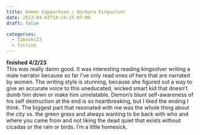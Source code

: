 ```yaml
---
title: Demon Copperhead / Barbara Kingsolver
date: 2023-04-02T14:14:15-07:00
draft: false

categories:
  - 52books23
  - fiction
---
```


**finished 4/2/23** \
This was really damn good. It was interesting reading kingsolver writing a male narrator because so far I've only read ones of hers that are narrated by women. The writing style is stunning, because she figured out a way to give an accurate voice to this uneducated, wicked smart kid that doesn't dumb him down or make him unrelatable. Demon's blunt self-awareness of his self destruction at the end is so heartbreaking, but I liked the ending I think. The biggest part that resonated with me was the whole thing about the city vs. the green grass and always wanting to be back with who and where you came from and not liking the dead quiet that exists without cicadas or the rain or birds. I'm a little homesick.